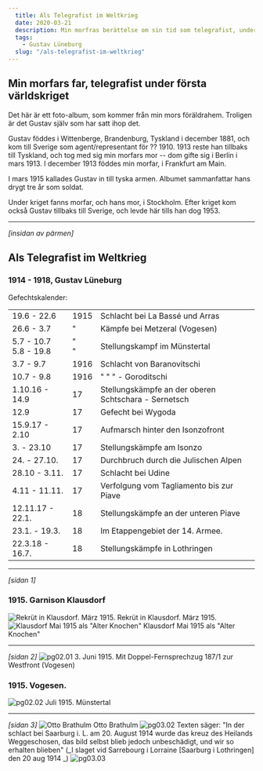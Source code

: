 ```yaml
---
  title: Als Telegrafist im Weltkrieg
  date: 2020-03-21
  description: Min morfras berättelse om sin tid som telegrafist, under Första Världskriget
  tags: 
    - Gustav Lüneburg
  slug: "/als-telegrafist-im-weltkrieg"
---
```

## Min morfars far, telegrafist under första världskriget

Det här är ett foto-album, som kommer från min mors föräldrahem. Troligen är det Gustav själv som har satt ihop det.

Gustav föddes i Wittenberge, Brandenburg, Tyskland i december 1881, och kom till Sverige som agent/representant för ?? 1910. 1913 reste han tillbaks till Tyskland, och tog med sig min morfars mor -- dom gifte sig i Berlin i mars 1913. I december 1913 föddes min morfar, i Frankfurt am Main.

I mars 1915 kallades Gustav in till tyska armen. Albumet sammanfattar hans drygt tre år som soldat.

Under kriget fanns morfar, och hans mor, i Stockholm. Efter kriget kom också Gustav tillbaks till Sverige, och levde här tills han dog 1953.

----
_[insidan av pärmen]_
## Als Telegrafist im Weltkrieg
### 1914 - 1918, Gustav Lüneburg

Gefechtskalender:

| | | |
|---|---|---|
| 19.6 - 22.6                   | 1915 | Schlacht bei La Bassé und Arras |
| 26.6 - 3.7                       | " | Kämpfe bei Metzeral (Vogesen) |
| 5.7 - 10.7<br/>5.8 - 19.8  | "<br/>" | Stellungskampf im Münstertal |
| 3.7 - 9.7                     | 1916 | Schlacht von Baranovitschi |
| 10.7 - 9.8                    | 1916 | "  "  " - Goroditschi |
| 1.10.16 - 14.9                  | 17 | Stellungskämpfe an der oberen Schtschara - Sernetsch |
| 12.9                            | 17 | Gefecht bei Wygoda |
| 15.9.17 - 2.10                  | 17 | Aufmarsch hinter den Isonzofront |
| 3. - 23.10                      | 17 | Stellungskämpfe am Isonzo |
| 24. - 27.10.                    | 17 | Durchbruch durch die Julischen Alpen |
| 28.10 - 3.11.                   | 17 | Schlacht bei Udine |
| 4.11 - 11.11.                   | 17 | Verfolgung vom Tagliamento bis zur Piave |
| 12.11.17 - 22.1.                | 18 | Stellungskämpfe an der unteren Piave |
| 23.1. - 19.3.                   | 18 | Im Etappengebiet der 14. Armee. |
| 22.3.18 - 16.7.                 | 18 | Stellungskämpfe in Lothringen |

----
_[sidan 1]_
### 1915. Garnison Klausdorf
![Rekrüt in Klausdorf. März 1915.](./pg01.01.jpg)
Rekrüt in Klausdorf. März 1915.
![Klausdorf Mai 1915 als "Alter Knochen"](pg01.02.jpg)
Klausdorf Mai 1915 als "Alter Knochen"

----
_[sidan 2]_
![pg02.01](pg02.01.jpg)
3\. Juni 1915. Mit Doppel-Fernsprechzug 187/1 zur Westfront (Vogesen)
### 1915. Vogesen.
![pg02.02](pg02.02.jpg)
Juli 1915. Münstertal

----
_[sidan 3]_
![Otto Brathulm](pg03.01.jpg)
Otto Brathulm
![pg03.02](pg03.02.jpg)
Texten säger: "In der schlact bei Saarburg i. L. am 20. August 1914 wurde das kreuz des Heilands Weggeschosen, das bild selbst blieb jedoch unbeschädigt, und wir so erhalten blieben" (_I slaget vid Sarrebourg i Lorraine [Saarburg i Lothringen] den 20 aug 1914 _) 
![pg03.03](pg03.03.jpg)

